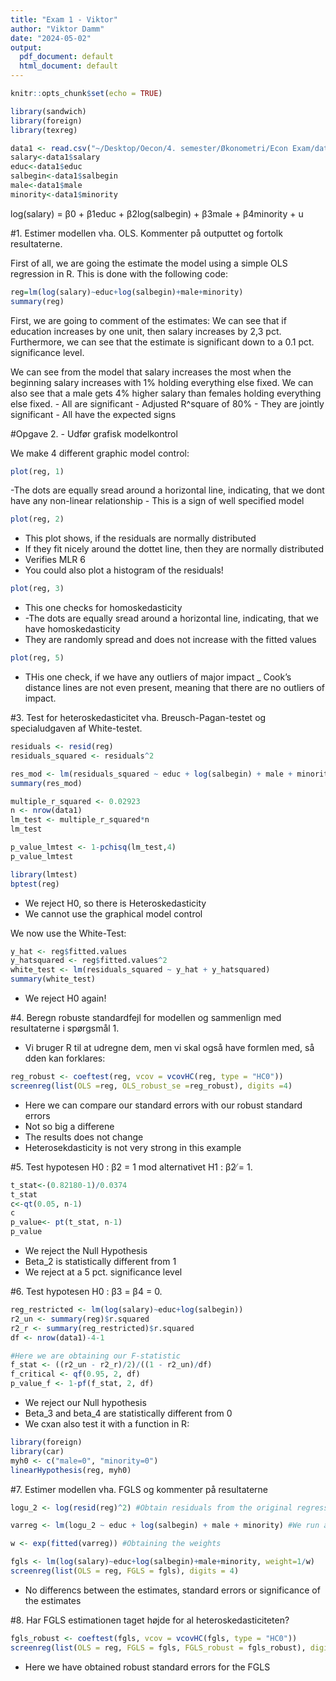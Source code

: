```yaml
---
title: "Exam 1 - Viktor"
author: "Viktor Damm"
date: "2024-05-02"
output:
  pdf_document: default
  html_document: default
---
```


```r
knitr::opts_chunk$set(echo = TRUE)
```

```r
library(sandwich)
library(foreign)
library(texreg)
```

```r
data1 <- read.csv("~/Desktop/Oecon/4. semester/Økonometri/Econ Exam/data1.csv")
salary<-data1$salary
educ<-data1$educ
salbegin<-data1$salbegin
male<-data1$male
minority<-data1$minority
```

log(salary) = β0 + β1educ + β2log(salbegin) + β3male + β4minority + u

#1. Estimer modellen vha. OLS. Kommenter på outputtet og fortolk resultaterne.

First of all, we are going the estimate the model using a simple OLS regression in R. This is done with the following code:
```r
reg=lm(log(salary)~educ+log(salbegin)+male+minority)
summary(reg)
```
First, we are going to comment of the estimates: 
We can see that if education increases by one unit, then salary increases by 2,3 pct. Furthermore, we can see that the estimate is significant down to a 0.1 pct. significance level. 

We can see from the model that salary increases the most when the beginning salary increases with 1% holding everything else fixed.
We can also see that a male gets 4% higher salary than females holding everything else fixed.
- All are significant
- Adjusted R^square of 80%
- They are jointly significant
- All have the expected signs

#Opgave 2. - Udfør grafisk modelkontrol

We make 4 different graphic model control: 

```r
plot(reg, 1)
```
-The dots are equally sread around a horizontal line, indicating, that we dont have any non-linear relationship 
- This is a sign of well specified model

```r
plot(reg, 2)
```
- This plot shows, if the residuals are normally distributed
- If they fit nicely around the dottet line, then they are normally distributed 
- Verifies MLR 6
- You could also plot a histogram of the residuals!

```r
plot(reg, 3)
```
- This one checks for homoskedasticity
- -The dots are equally sread around a horizontal line, indicating, that we have homoskedasticity
- They are randomly spread and does not increase with the fitted values 

```r
plot(reg, 5)
```
- THis one check, if we have any outliers of major impact
_ Cook's distance lines are not even present, meaning that there are no outliers of impact. 

#3. Test for heteroskedasticitet vha. Breusch-Pagan-testet og specialudgaven af White-testet.

```r
residuals <- resid(reg)
residuals_squared <- residuals^2
```

```r
res_mod <- lm(residuals_squared ~ educ + log(salbegin) + male + minority)
summary(res_mod)
```

```r
multiple_r_squared <- 0.02923
n <- nrow(data1)
lm_test <- multiple_r_squared*n
lm_test
```

```r
p_value_lmtest <- 1-pchisq(lm_test,4)
p_value_lmtest
```

```r
library(lmtest)
bptest(reg)
```
- We reject H0, so there is Heteroskedasticity
- We cannot use the graphical model control

We now use the White-Test: 

```r
y_hat <- reg$fitted.values
y_hatsquared <- reg$fitted.values^2
white_test <- lm(residuals_squared ~ y_hat + y_hatsquared)
summary(white_test)
```
- We reject H0 again!

#4. Beregn robuste standardfejl for modellen og sammenlign med resultaterne i spørgsmål 1.

- Vi bruger R til at udregne dem, men vi skal også have formlen med, så dden kan forklares: 

```r
reg_robust <- coeftest(reg, vcov = vcovHC(reg, type = "HC0"))
screenreg(list(OLS =reg, OLS_robust_se =reg_robust), digits =4)
```
- Here we can compare our standard errors with our robust standard errors
- Not so big a differene
- The results does not change
- Heterosekdasticity is not very strong in this example


#5. Test hypotesen H0 : β2 = 1 mod alternativet H1 : β2 ̸= 1.
```r
t_stat<-(0.82180-1)/0.0374
t_stat
c<-qt(0.05, n-1)
c
p_value<- pt(t_stat, n-1)
p_value
```
- We reject the Null Hypothesis
- Beta_2 is statistically different from 1
- We reject at a 5 pct. significance level 

#6. Test hypotesen H0 : β3 = β4 = 0.

```r
reg_restricted <- lm(log(salary)~educ+log(salbegin))
r2_un <- summary(reg)$r.squared
r2_r <- summary(reg_restricted)$r.squared
df <- nrow(data1)-4-1
```

```r
#Here we are obtaining our F-statistic
f_stat <- ((r2_un - r2_r)/2)/((1 - r2_un)/df)
f_critical <- qf(0.95, 2, df)
p_value_f <- 1-pf(f_stat, 2, df)
```
- We reject our Null hypothesis 
- Beta_3 and beta_4 are statistically different from 0
- We cxan also test it with a function in R:

```r
library(foreign)
library(car)
myh0 <- c("male=0", "minority=0")
linearHypothesis(reg, myh0)
```

#7. Estimer modellen vha. FGLS og kommenter på resultaterne

```r
logu_2 <- log(resid(reg)^2) #Obtain residuals from the original regression - We square them - And we log them
```

```r
varreg <- lm(logu_2 ~ educ + log(salbegin) + male + minority) #We run a regression on the log_squared_residuals
```

```r
w <- exp(fitted(varreg)) #Obtaining the weights
```

```r
fgls <- lm(log(salary)~educ+log(salbegin)+male+minority, weight=1/w)
screenreg(list(OLS = reg, FGLS = fgls), digits = 4)
```
- No differencs between the estimates, standard errors or significance of the estimates 

#8. Har FGLS estimationen taget højde for al heteroskedasticiteten?

```r
fgls_robust <- coeftest(fgls, vcov = vcovHC(fgls, type = "HC0"))
screenreg(list(OLS = reg, FGLS = fgls, FGLS_robust = fgls_robust), digits = 4)
```
- Here we have obtained robust standard errors for the FGLS 